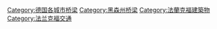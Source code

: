 [[Category:德国各城市桥梁|Category:德国各城市桥梁]]
[[Category:黑森州桥梁|Category:黑森州桥梁]]
[[Category:法蘭克福建築物|Category:法蘭克福建築物]]
[[Category:法兰克福交通|Category:法兰克福交通]]